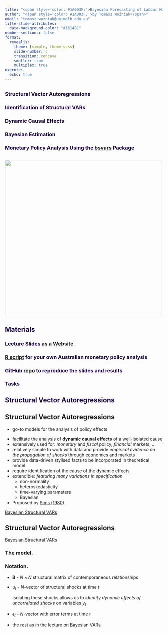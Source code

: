 ```yaml
---
title: "<span style='color: #1A003F;'>Bayesian Forecasting of Labour Market Indicators</span>" 
author: "<span style='color: #1A003F;'>by Tomasz Woźniak</span>"
email: "tomasz.wozniak@unimelb.edu.au"
title-slide-attributes:
  data-background-color: "#1614B1"
number-sections: false
format: 
  revealjs: 
    theme: [simple, theme.scss]
    slide-number: c
    transition: concave
    smaller: true
    multiplex: true
execute: 
  echo: true
---
```


##  {background-color="#1614B1"}

$$ $$

### Structural Vector Autoregressions {style="color:#1A003F;"}

### Identification of Structural VARs {style="color:#1A003F;"}

### Dynamic Causal Effects {style="color:#1A003F;"}

### Bayesian Estimation {style="color:#1A003F;"}

### Monetary Policy Analysis Using the  [bsvars](https://cran.r-project.org/package=bsvars) Package {style="color:#1A003F;"}





##  {background-color="#1614B1"}

![](bsvars.org.png){.absolute top=30 right=275 width="500"}



## <span style="color: #1A003F;">Materials</span> {background-color="#1614B1"} 

$$ $$

### Lecture Slides [as a Website](https://bsvars.github.io/2024-10-be24-bsvars) {style="color:#1A003F;"}

### [R script](https://github.com/bsvars/2024-10-be24-bsvars/blob/main/be24-bsvars.R) for your own Australian monetary policy analysis{style="color:#1A003F;"}

### GitHub [repo](https://github.com/bsvars/2024-10-be24-bsvars) to reproduce the slides and results{style="color:#1A003F;"}

### Tasks{style="color:#1A003F;"}


## <span style="color: #1A003F;">Structural Vector Autoregressions</span> {background-color="#1614B1"}

## Structural Vector Autoregressions

- go-to models for the analysis of policy effects

::: incremental
- facilitate the analysis of **dynamic causal effects** of a well-isolated cause
- extensively used for: *monetary* and *fiscal* policy, *financial* markets, ...
- relatively simple to work with data and provide *empirical evidence on the propagation of shocks* through economies and markets
- provide data-driven stylised facts to be incorporated in theoretical model
- require identification of the cause of the dynamic effects
- extendible: *featuring many variations in specification*
    -   non-normality
    -   heteroskedasticity
    -   time-varying parameters
    -   Bayesian
-   Proposed by [Sims (1980)](https://doi.org/10.2307/1912017)
:::

::: footer
[Bayesian Structural VARs](https://bsvars.github.io/2024-10-be24-bsvars)
:::



## Structural Vector Autoregressions

::: footer
[Bayesian Structural VARs](https://bsvars.github.io/2024-10-be24-bsvars)
:::

### The model.
\begin{align}
\text{VAR equation: }&& y_t &= \mathbf{A}_1 y_{t-1} + \dots + \mathbf{A}_p y_{t-p} + \boldsymbol\mu_0 + \epsilon_t\\[1ex]
\text{structural equation: }&& \mathbf{B}\epsilon_t &= u_t\\[1ex]
\text{structural shocks: }&& u_t |Y_{t-1} &\sim N_N\left(\mathbf{0}_N,\mathbf{I}_N\right)
\end{align}

::: {.fragment}
### Notation.
- $\mathbf{B}$ - $N\times N$ structural matrix of contemporaneous relationships
- $u_t$ - $N$-vector of structural shocks at time $t$
  
  Isolating these shocks allows us to *identify dynamic effects of
uncorrelated shocks* on variables $y_t$

- $\epsilon_t$ - $N$-vector with error terms at time $t$
- the rest as in the lecture on [Bayesian VARs](https://bsvars.github.io/2024-10-be24-bsvarSIGNs/#/varp-model)
:::






<!-- ##  {background-color="#1614B1"} -->

<!-- ![](social.png){.absolute top=30 right=200 width="800"} -->

